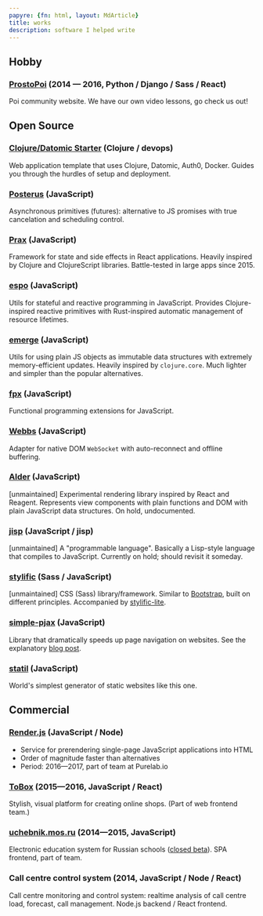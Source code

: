 ```yaml
---
papyre: {fn: html, layout: MdArticle}
title: works
description: software I helped write
---
```


## Hobby

### [ProstoPoi](http://prostopoi.ru) <span class="fg-faded">(2014 — 2016, Python / Django / Sass / React)</span>

Poi community website. We have our own video lessons, go check us out!

## Open Source

### [Clojure/Datomic Starter](https://github.com/Mitranim/clojure-datomic-auth0-docker-starter) <span class="fg-faded">(Clojure / devops)</span>

Web application template that uses Clojure, Datomic, Auth0, Docker. Guides you
through the hurdles of setup and deployment.

### [Posterus](https://github.com/Mitranim/posterus) <span class="fg-faded">(JavaScript)</span>

Asynchronous primitives (futures): alternative to JS promises with true
cancelation and scheduling control.

### [Prax](https://mitranim.com/prax/) <span class="fg-faded">(JavaScript)</span>

Framework for state and side effects in React applications. Heavily inspired by
Clojure and ClojureScript libraries. Battle-tested in large apps since 2015.

### [espo](https://github.com/Mitranim/espo) <span class="fg-faded">(JavaScript)</span>

Utils for stateful and reactive programming in JavaScript. Provides
Clojure-inspired reactive primitives with Rust-inspired automatic management of
resource lifetimes.

### [emerge](https://github.com/Mitranim/emerge) <span class="fg-faded">(JavaScript)</span>

Utils for using plain JS objects as immutable data structures with extremely
memory-efficient updates. Heavily inspired by `clojure.core`. Much lighter and
simpler than the popular alternatives.

### [fpx](https://github.com/Mitranim/fpx) <span class="fg-faded">(JavaScript)</span>

Functional programming extensions for JavaScript.

### [Webbs](https://github.com/Mitranim/webbs) <span class="fg-faded">(JavaScript)</span>

Adapter for native DOM `WebSocket` with auto-reconnect and offline buffering.

### [Alder](https://github.com/Mitranim/alder) <span class="fg-faded">(JavaScript)</span>

[unmaintained] Experimental rendering library inspired by React and Reagent. Represents
view components with plain functions and DOM with plain JavaScript data
structures. On hold, undocumented.

### [jisp](https://github.com/Mitranim/jisp) <span class="fg-faded">(JavaScript / jisp)</span>

[unmaintained] A "programmable language". Basically a Lisp-style language that compiles to
JavaScript. Currently on hold; should revisit it someday.

### [stylific](https://mitranim.com/stylific/) <span class="fg-faded">(Sass / JavaScript)</span>

[unmaintained] CSS (Sass) library/framework. Similar to
[Bootstrap](http://getbootstrap.com), built on different principles. Accompanied
by [stylific-lite](https://mitranim.com/stylific-lite/).

### [simple-pjax](https://github.com/Mitranim/simple-pjax) <span class="fg-faded">(JavaScript)</span>

Library that dramatically speeds up page navigation on websites. See the explanatory
[blog post](/thoughts/cheating-for-performance-pjax/).

### [statil](https://github.com/Mitranim/statil) <span class="fg-faded">(JavaScript)</span>

World's simplest generator of static websites like this one.

## Commercial

### [Render.js](https://renderjs.io) <span class="fg-faded">(JavaScript / Node)</span>

  * Service for prerendering single-page JavaScript applications into HTML
  * Order of magnitude faster than alternatives
  * Period: 2016—2017, part of team at Purelab.io

### [ToBox](http://tobox.purelab.io) <span class="fg-faded">(2015—2016, JavaScript / React)</span>

Stylish, visual platform for creating online shops. (Part of web frontend team.)

### [uchebnik.mos.ru](http://uchebnik.mos.ru) <span class="fg-faded">(2014—2015, JavaScript)</span>

Electronic education system for Russian schools ([closed
beta](http://uchebnik.mos.ru)). SPA frontend, part of team.

### Call centre control system <span class="fg-faded">(2014, JavaScript / Node / React)</span>

Call centre monitoring and control system: realtime analysis of call centre
load, forecast, call management. Node.js backend / React frontend.
